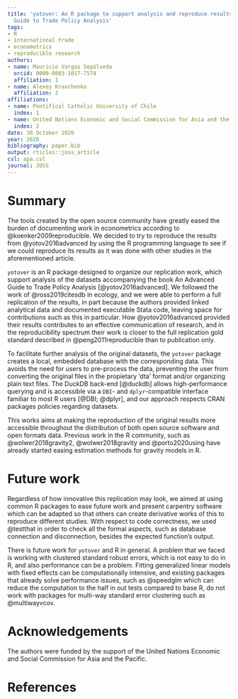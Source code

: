 ```yaml
---
title: 'yotover: An R package to support analysis and reproduce results from An Advanced
  Guide to Trade Policy Analysis'
tags:
- R
- international trade
- econometrics
- reproducible research
authors:
- name: Mauricio Vargas Sepúlveda
  orcid: 0000-0003-1017-7574
  affiliation: 1
- name: Alexey Kravchenko
  affiliation: 2
affiliations:
- name: Pontifical Catholic University of Chile
  index: 1
- name: United Nations Economic and Social Commission for Asia and the Pacific
  index: 2
date: 30 October 2020
year: 2020
bibliography: paper.bib
output: rticles::joss_article
csl: apa.csl
journal: JOSS
---
```


# Summary

The tools created by the open source community have greatly eased the burden of documenting work in econometrics according to @koenker2009reproducible. We decided to try to reproduce the results from @yotov2016advanced by using the R programming language to see if we could reproduce its results as it was done with other studies in the aforementioned article.

`yotover` is an R package designed to organize our replication work, which support analysis of the datasets accompanying the book An Advanced Guide to Trade Policy Analysis [@yotov2016advanced]. We followed the work of @ross2019citesdb in ecology, and we were able to perform a full replication of the results, in part because the authors provided linked analytical data and documented executable Stata code, leaving space for contributions such as this in particular. How @yotov2016advanced provided their results contributes to an effective communication of research, and in the reproducibility spectrum their work is closer to the full replication gold standard described in @peng2011reproducible than to publication only.

To facilitate further analysis of the original datasets, the `yotover` package creates a local, embedded database with the corresponding data. This avoids the need for users to pre-process the data, preventing the user from converting the original files in the propietary 'dta' format and/or organizing plain text files. The DuckDB back-end [@duckdb] allows high-performance querying and is accessible via a `DBI`- and `dplyr`-compatible interface familiar to most R users [@DBI; @dplyr], and our approach respects CRAN packages policies regarding datasets.

This works aims at making the reproduction of the original results more accessible throughout the distribution of both open source software and open formats data. Previous work in the R community, such as @wolwer2018gravity2, @wolwer2018gravity and @porto2020using have already started easing estimation methods for gravity models in R.

# Future work

Regardless of how innovative this replication may look, we aimed at using common R packages to ease future work and present carpentry software which can be adapted so that others can create derivative works of this to reproduce different studies. With respect to code correctness, we used @testthat in order to check all the formal aspects, such as database connection and disconnection, besides the expected function's output.

There is future work for `yotover` and R in general. A problem that we faced is working with clustered standard robust errors, which is not easy to do in R, and also performance can be a problem. Fitting generalized linear models with fixed effects can be computationally intensive, and existing packages that already solve performance issues, such as @speedglm which can reduce the computation to the half in out tests compared to base R, do not work with packages for multi-way standard error clustering such as @multiwayvcov.

# Acknowledgements

The authors were funded by the support of the United Nations Economic and Social Commission for Asia and the Pacific.

# References
